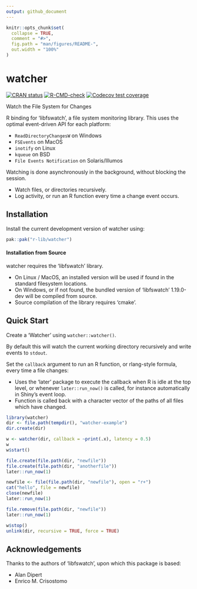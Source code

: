 ```yaml
---
output: github_document
---
```


<!-- README.md is generated from README.Rmd. Please edit that file -->

```r
knitr::opts_chunk$set(
  collapse = TRUE,
  comment = "#>",
  fig.path = "man/figures/README-",
  out.width = "100%"
)
```

# watcher

<!-- badges: start -->
[![CRAN status](https://www.r-pkg.org/badges/version/watcher)](https://CRAN.R-project.org/package=watcher)
[![R-CMD-check](https://github.com/r-lib/watcher/actions/workflows/R-CMD-check.yaml/badge.svg)](https://github.com/r-lib/watcher/actions/workflows/R-CMD-check.yaml)
[![Codecov test coverage](https://codecov.io/gh/r-lib/watcher/graph/badge.svg)](https://app.codecov.io/gh/r-lib/watcher)
<!-- badges: end -->

Watch the File System for Changes

R binding for 'libfswatch', a file system monitoring library. This uses the optimal event-driven API for each platform:

- `ReadDirectoryChangesW` on Windows
- `FSEvents` on MacOS
- `inotify` on Linux
- `kqueue` on BSD
- `File Events Notification` on Solaris/Illumos

Watching is done asynchronously in the background, without blocking the session.

- Watch files, or directories recursively.
- Log activity, or run an R function every time a change event occurs.

## Installation

Install the current development version of watcher using:

``` r
pak::pak("r-lib/watcher")
```

#### Installation from Source

watcher requires the 'libfswatch' library.

- On Linux / MacOS, an installed version will be used if found in the standard filesystem locations.
- On Windows, or if not found, the bundled version of 'libfswatch' 1.19.0-dev will be compiled from source.
- Source compilation of the library requires 'cmake'.

## Quick Start

Create a 'Watcher' using `watcher::watcher()`.

By default this will watch the current working directory recursively and write events to `stdout`.

Set the `callback` argument to run an R function, or rlang-style formula, every time a file changes:

- Uses the 'later' package to execute the callback when R is idle at the top level, or whenever `later::run_now()` is called, for instance automatically in Shiny's event loop.
- Function is called back with a character vector of the paths of all files which have changed.

```r
library(watcher)
dir <- file.path(tempdir(), "watcher-example")
dir.create(dir)

w <- watcher(dir, callback = ~print(.x), latency = 0.5)
w
w$start()

file.create(file.path(dir, "newfile"))
file.create(file.path(dir, "anotherfile"))
later::run_now(1)

newfile <- file(file.path(dir, "newfile"), open = "r+")
cat("hello", file = newfile)
close(newfile)
later::run_now(1)

file.remove(file.path(dir, "newfile"))
later::run_now(1)

w$stop()
unlink(dir, recursive = TRUE, force = TRUE)
```

## Acknowledgements

Thanks to the authors of 'libfswatch', upon which this package is based:

- Alan Dipert
- Enrico M. Crisostomo
